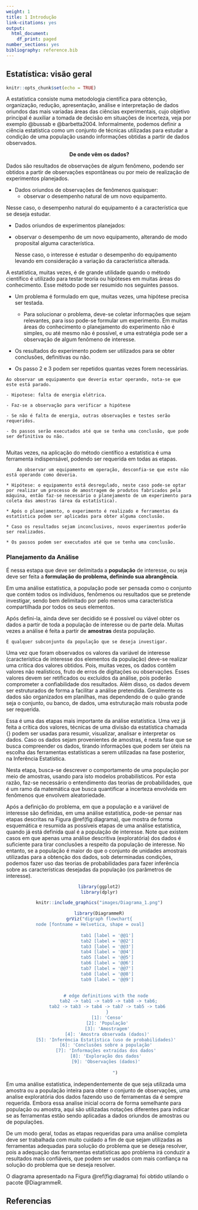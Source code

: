 ```yaml
---
weight: 1
title: 1 Introdução
link-citations: yes
output:
  html_document:
    df_print: paged
number_sections: yes
bibliography: reference.bib
---
```


\newtheorem{exemplo}{Exemplo}
\newtheorem{assumption}{Assumption}
\renewcommand{\thesection}{\Alph{Seções}}

## Estatística: visão geral



```r
knitr::opts_chunk$set(echo = TRUE)
```



A estatística consiste numa metodologia científica para obtenção, organização, redução, apresentação, análise e interpretação  de dados oriundos das mais variadas áreas das ciências experimentais, cujo objetivo principal é auxiliar a tomada de decisão em situações de incerteza, veja por exemplo @bussab e @barbetta2004. Informalmente, podemos definir a ciência estatística como um conjunto de técnicas utilizadas para estudar a condição de uma população usando informações obtidas a partir de dados observados.




<center>   __De onde vêm os dados?__ </center>
	
 
Dados são resultados de observações de algum fenômeno, podendo ser obtidos a partir de observações espontâneas  ou por meio de realização de  experimentos planejados. 
 
 
 
 
 

- Dados oriundos de observações de fenômenos quaisquer: 
     - observar o desempenho natural de um novo equipamento.

	
Nesse caso, o desempenho natural do equipamento é  a característica que se deseja estudar.


 * Dados oriundos de experimentos planejados: 
 -  observar o desempenho  de um novo  equipamento, alterando de modo proposital alguma característica.

	Nesse caso, o interesse é estudar  o desempenho do equipamento levando em consideração a variação da característica alterada.



		
A estatística, muitas vezes, é de grande utilidade quando o método científico é utilizado  para testar teoria ou hipóteses em muitas áreas do conhecimento. Esse método pode ser resumido nos seguintes passos.

* Um problema é formulado em que, muitas vezes, uma hipótese precisa ser testada.

	* Para solucionar o problema, deve-se coletar informações que sejam relevantes, para isso pode-se formular um experimento. Em muitas áreas do conhecimento o planejamento do experimento não é simples, ou até mesmo não é possível, e uma estratégia pode ser a observação de algum fenômeno  de interesse.	
	
*	Os resultados do experimento podem ser utilizados para se obter conclusões, definitivas ou não.
*  Os passo 2 e 3 podem ser repetidos quantas vezes forem necessárias.





```example
Ao observar um equipamento que deveria estar operando, nota-se que este está parado.

- Hipotese: falta de energia elétrica.

- Faz-se a observação para verificar a hipótese

- Se não é falta de energia, outras observações e testes serão requeridos.

- Os passos serão executados até que se tenha uma conclusão, que pode ser definitiva ou não.
		
```

	
		

Muitas vezes, na aplicação do método científico a estatística é uma ferramenta  indispensável, podendo ser requerida em todas as etapas.


```example
	Ao observar um equipamento em operação, desconfia-se que este não está operando como deveria.

* Hipótese: o equipamento está desregulado, neste caso pode-se optar por realizar um processo de amostragem de produtos fabricados pela máquina, então faz-se necessário o planejamento de um experimento para coleta das amostras (área da estatística).

* Após o planejamento, o experimento é realizado e ferramentas da estatística podem ser aplicadas para obter alguma conclusão.

* Caso os resultados sejam inconclusivos, novos experimentos poderão ser realizados.

* Os passos podem ser executados até que se tenha uma conclusão.
```




### Planejamento da Análise

	
É nessa estapa que deve ser delimitada a __população__ de interesse, ou seja deve ser feita a __formulação do problema, definindo sua abrangência__.



 Em uma análise estatística, a população pode ser pensada como o conjunto que contém todos os indivíduos, fenômenos ou resultados que se pretende investigar, sendo bem delimitado por pelo menos uma característica compartilhada por todos os seus elementos. 




Após defini-la, ainda deve ser decidido se é possível ou viável obter os dados a partir de toda a população de interesse ou de parte dela. Muitas vezes a análise é feita a partir de __amostras__ desta população.


```definition
É qualquer subconjunto da população que se deseja investigar.
```






Uma vez que foram observados os valores da variável de interesse (característica de interesse dos elementos da população) deve-se realizar uma crítica dos valores obtidos. Pois, muitas vezes, os dados contêm valores não realísticos, fruto de erros de digitações ou observações. Esses valores devem ser retificados ou excluídos da análise, pois poderão comprometer a confiabilidade dos resultados. Além disso, os dados devem ser estruturados de forma a facilitar a análise pretendida. Geralmente os dados são organizados em planilhas, mas dependendo de o quão grande seja o conjunto, ou banco, de dados, uma estruturação mais robusta pode ser requerida.



Essa é uma das etapas mais importante da análise estatística. Uma vez já feita a crítica dos valores, técnicas de uma divisão da estatística chamada {\bf Estatística Descritiva} podem ser usadas para resumir, visualizar, analisar e interpretar os dados. Caso os dados sejam provenientes de amostras, é nesta fase que se busca compreender os dados, tirando informações que podem ser úteis na escolha das ferramentas estatísticas a serem utilizadas na fase posterior, na Inferência Estatística.

Nesta etapa, busca-se descrever o comportamento de uma população por meio de amostras, usando para isto modelos probabilísticos. Por esta razão, faz-se necessário o entendimento das teorias de probabilidades, que é um ramo da matemática que busca quantificar a incerteza envolvida em fenômenos que envolvem aleatoriedade. 



Após a definição do problema, em que a população e a variável de interesse são definidas, em uma análise estatística, pode-se pensar nas etapas descritas na Figura \@ref(fig:diagrama), que mostra de forma esquemática e resumida as possíveis etapas de uma análise estatística, quando já está definida qual é a população de interesse. Note que existem casos em que apenas uma análise descritiva (exploratória) dos dados é suficiente para tirar conclusões a respeito da população de interesse. No entanto, se a população é maior do que o conjunto de unidades amostrais utilizadas para a obtenção dos dados, sob determinadas condições, podemos fazer uso das teorias de probabilidades para fazer inferência sobre as características desejadas da população (os parâmetros de interesse).

<center> 



```r
library(ggplot2)
library(dplyr)
```



```r
knitr::include_graphics("images/Diagrama_1.png")
```

```r
library(DiagrammeR)
grViz("digraph flowchart{
    node [fontname = Helvetica, shape = oval]           
      
      tab1 [label = '@@1']
      tab2 [label = '@@2']
      tab3 [label = '@@3']
      tab4 [label = '@@4']
      tab5 [label = '@@5']
      tab6 [label = '@@6']
      tab7 [label = '@@7']
      tab8 [label = '@@8']
      tab9 [label = '@@9']
         

      # edge definitions with the node 
       tab2 -> tab1 -> tab9 -> tab8 -> tab6;
      tab2 -> tab3 -> tab4 -> tab7 -> tab5 -> tab6
      }
      [1]: 'Censo'
      [2]: 'População'
      [3]: 'Amostragem'
      [4]: 'Amostra observada (dados)'
      [5]: 'Inferência Estatística (uso de probabilidades)' 
      [6]: 'Conclusões sobre a população' 
      [7]: 'Informações extraídas dos dados' 
      [8]: 'Exploração dos dados' 
      [9]: 'Observações (dados)' 
       
            ")
```

</center> 

Em uma análise estatística, independentemente de que seja utilizada uma amostra ou a população inteira para obter o conjunto de observações,  uma analise exploratória dos dados fazendo uso de ferramentas da \textbf{estatística descritiva} é sempre requerida. Embora essa analise inicial ocorra de forma semelhante para população ou amostra, aqui são utilizadas notações diferentes para indicar se as ferramentas estão sendo aplicadas a dados oriundos de amostras ou de populações.


De um modo geral, todas as etapas requeridas para uma análise completa deve ser trabalhada com muito cuidado a fim de que sejam utilizadas as ferramentas adequadas para solução do problema que se deseja resolver, pois a adequação das ferramentas estatísticas apo problema irá conduzir a resultados mais confiáveis, que podem ser usados com mais confiança na solução do problema que se deseja resolver.





O diagrama apresentado na Figura \@ref(fig:diagrama) foi obtido utilando o pacote @DiagrammeR.


## Referencias

